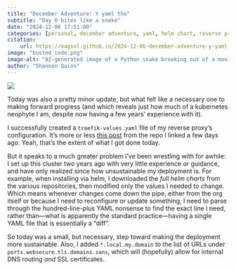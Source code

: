 ```yaml
---
title: "December Adventure: Y yaml tho"
subtitle: "Day 6 bites like a snake"
date: "2024-12-06 17:51:00"
categories: [personal, december adventure, yaml, helm chart, reverse proxy, traefik]
citation:
    url: https://magsol.github.io/2024-12-06-december-adventure-y-yaml-tho
image: "busted_code.png"
image-alt: "AI-generated image of a Python snake breaking out of a monitor that was previously showing broken Python code."
author: "Shannon Quinn"
---
```

![](busted_code.png){.preview-image fig-alt="AI-generated image of a Python snake breaking out of a monitor that was previously showing broken Python code."}

Today was also a pretty minor update, but what felt like a necessary one to making forward progress (and which reveals just how much of a kubernetes neophyte I am, despite now having a few years' experience with it).

I successfully created a `traefik-values.yaml` file of my reverse proxy's configuration. It's more or less [this post](https://github.com/bplein/post-talos-setup/issues/2#issuecomment-2276603841) from the repo I linked a few days ago. Yeah, that's the extent of what I got done today.

But it speaks to a much greater problem I've been wrestling with for awhile: I set up this cluster two years ago with very little experience or guidance, and have only realized since how unsustainable my deployment is. For example, when installing via helm, I downloaded the _full helm charts_ from the various repositories, then modified only the values I needed to change. Which means whenever changes come down the pipe, either from the org itself or because I need to reconfigure or update something, I need to parse through the hundred-line-plus YAML nonsense to find the exact line I need, rather than---what is apparently the standard practice---having a single YAML file that is essentially a "diff".

So today was a small, but necessary, step toward making the deployment more sustainable. Also, I added `*.local.my.domain` to the list of URLs under `ports.websecure.tls.domains.sans`, which will (hopefully) allow for internal DNS routing _and_ SSL certificates.